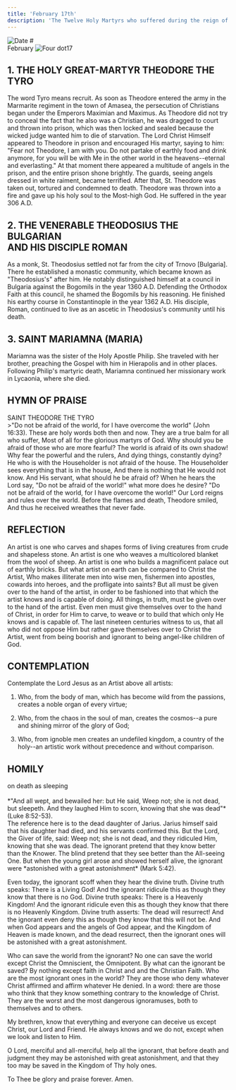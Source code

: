 ```yaml
---
title: 'February 17th'
description: 'The Twelve Holy Martyrs who suffered during the reign of Emperor Diocletian, St. Maruthas, Venerable Martyr Roman'
---
```


<RunningHead />
<Image src="/title-imprint.png" height={50} width={50} alt="Date" className="title-imprint"/>
# <div id="date">February <Image className="four-dot" src="/four-dot.png" height={15} width={15} alt="Four dot" />17</div>

## 1. THE HOLY GREAT-MARTYR THEODORE THE TYRO

The word Tyro means recruit. As soon as Theodore entered the army in the Marmarite regiment in the town of Amasea, the persecution of Christians began under the Emperors Maximian and Maximus. As Theodore did not try to conceal the fact that he also was a Christian, he was dragged to court and thrown into prison, which was then locked and sealed because the wicked judge wanted him to die of starvation. The Lord Christ Himself appeared to Theodore in prison and encouraged His martyr, saying to him: "Fear not Theodore, I am with you. Do not partake of earthly food and drink anymore, for you will be with Me in the other world in the heavens--eternal and everlasting." At that moment there appeared a multitude of angels in the prison, and the entire prison shone brightly. The guards, seeing angels dressed in white raiment, became terrified. After that, St. Theodore was taken out, tortured and condemned to death. Theodore was thrown into a fire and gave up his holy soul to the Most-high God. He suffered in the year 306 A.D.

## 2. THE VENERABLE THEODOSIUS THE BULGARIAN<br />AND HIS DISCIPLE ROMAN

As a monk, St. Theodosius settled not far from the city of Trnovo [Bulgaria]. There he established a monastic community, which became known as "Theodosius's" after him. He notably distinguished himself at a council in Bulgaria against the Bogomils in the year 1360 A.D. Defending the Orthodox Faith at this council, he shamed the Bogomils by his reasoning. He finished his earthy course in Constantinople in the year 1362 A.D. His disciple, Roman, continued to live as an ascetic in Theodosius's community until his death.

## 3. SAINT MARIAMNA (MARIA)

Mariamna was the sister of the Holy Apostle Philip. She traveled with her brother, preaching the Gospel with him in Hierapolis and in other places. Following Philip's martyric death, Mariamna continued her missionary work in Lycaonia, where she died.


## HYMN OF PRAISE
<div style={{textAlign:'center', color:'crimson', fontWeight:'bold'}}>
SAINT THEODORE THE TYRO
</div>
>"Do not be afraid of the world, for I have overcome the world" (John 16:33).  
These are holy words both then and now.  
They are a true balm for all who suffer,  
Most of all for the glorious martyrs of God.  
Why should you be afraid of those who are more fearful?  
The world is afraid of its own shadow!  
Why fear the powerful and the rulers,  
And dying things, constantly dying?  
He who is with the Householder is not afraid of the house.  
The Householder sees everything that is in the house,  
And there is nothing that He would not know.  
And His servant, what should he be afraid of?  
When he hears the Lord say,  
"Do not be afraid of the world!" what more does he desire?  
"Do not be afraid of the world, for I have overcome the world!"  
Our Lord reigns and rules over the world.  
Before the flames and death, Theodore smiled,  
And thus he received wreathes that never fade.  


## REFLECTION

An artist is one who carves and shapes forms of living creatures from crude and shapeless stone. An artist is one who weaves a multicolored blanket from the wool of sheep. An artist is one who builds a magnificent palace out of earthly bricks. But what artist on earth can be compared to Christ the Artist, Who makes illiterate men into wise men, fishermen into apostles, cowards into heroes, and the profligate into saints? But all must be given over to the hand of the artist, in order to be fashioned into that which the artist knows and is capable of doing. All things, in truth, must be given over to the hand of the artist. Even men must give themselves over to the hand of Christ, in order for Him to carve, to weave or to build that which only He knows and is capable of. The last nineteen centuries witness to us, that all who did not oppose Him but rather gave themselves over to Christ the Artist, went from being boorish and ignorant to being angel-like children of God.


## CONTEMPLATION

Contemplate the Lord Jesus as an Artist above all artists:

1. Who, from the body of man, which has become wild from the passions, creates a noble organ of every virtue;

2. Who, from the chaos in the soul of man, creates the cosmos--a pure and shining mirror of the glory of God;

3. Who, from ignoble men creates an undefiled kingdom, a country of the holy--an artistic work without precedence and without comparison.


## HOMILY
<div style={{textAlign:'center', color:'crimson', fontWeight:'bold'}}>
on death as sleeping
</div><br />
<div style={{textAlign:'right'}}>
*"And all wept, and bewailed her: but He said, Weep not; she is not dead, but sleepeth. And they laughed Him to scorn, knowing that she was dead"* (Luke 8:52-53).
</div>
The reference here is to the dead daughter of Jarius. Jarius himself said that his daughter had died, and his servants confirmed this. But the Lord, the Giver of life, said: Weep not; she is not dead, and they ridiculed Him, knowing that she was dead. The ignorant pretend that they know better than the Knower. The blind pretend that they see better than the All-seeing One. But when the young girl arose and showed herself alive, the ignorant were *astonished with a great astonishment* (Mark 5:42).

Even today, the ignorant scoff when they hear the divine truth. Divine truth speaks: There is a Living God! And the ignorant ridicule this as though they know that there is no God. Divine truth speaks: There is a Heavenly Kingdom! And the ignorant ridicule even this as though they know that there is no Heavenly Kingdom. Divine truth asserts: The dead will resurrect! And the ignorant even deny this as though they know that this will not be. And when God appears and the angels of God appear, and the Kingdom of Heaven is made known, and the dead resurrect, then the ignorant ones will be astonished with a great astonishment.

Who can save the world from the ignorant? No one can save the world except Christ the Omniscient, the Omnipotent. By what can the ignorant be saved? By nothing except faith in Christ and and the Christian Faith. Who are the most ignorant ones in the world? They are those who deny whatever Christ affirmed and affirm whatever He denied. In a word: there are those who think that they know something contrary to the knowledge of Christ. They are the worst and the most dangerous ignoramuses, both to themselves and to others.

My brethren, know that everything and everyone can deceive us except Christ, our Lord and Friend. He always knows and we do not, except when we look and listen to Him.

O Lord, merciful and all-merciful, help all the ignorant, that before death and judgment they may be astonished with great astonishment, and that they too may be saved in the Kingdom of Thy holy ones.

To Thee be glory and praise forever. Amen.